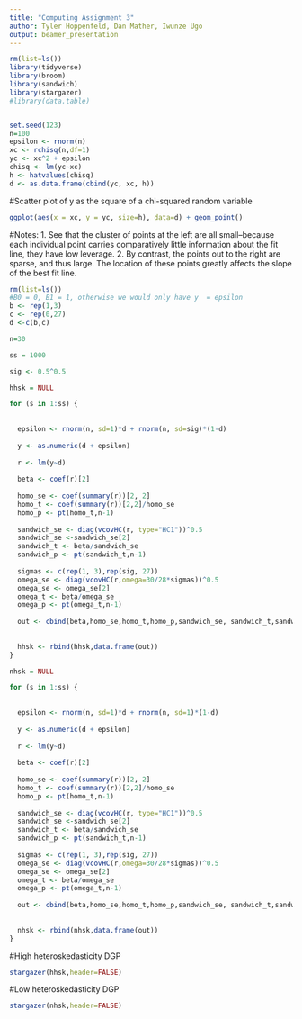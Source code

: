 ```yaml
---
title: "Computing Assignment 3"
author: Tyler Hoppenfeld, Dan Mather, Iwunze Ugo
output: beamer_presentation
---
```


```r

rm(list=ls())
library(tidyverse)
library(broom)
library(sandwich)
library(stargazer)
#library(data.table)


set.seed(123)
n=100
epsilon <- rnorm(n)
xc <- rchisq(n,df=1)
yc <- xc^2 + epsilon
chisq <- lm(yc~xc)
h <- hatvalues(chisq)
d <- as.data.frame(cbind(yc, xc, h))
```

#Scatter plot of y as the square of a chi-squared random variable
```r
ggplot(aes(x = xc, y = yc, size=h), data=d) + geom_point()

```

#Notes:
1. See that the cluster of points at the left are all small--because each individual point carries comparatively little information about the fit line, they have low leverage.
2. By contrast, the points out to the right are sparse, and thus large. The location of these points greatly affects the slope of the best fit line.

```r
rm(list=ls())
#B0 = 0, B1 = 1, otherwise we would only have y  = epsilon
b <- rep(1,3)
c <- rep(0,27)
d <-c(b,c)

n=30

ss = 1000

sig <- 0.5^0.5

hhsk = NULL

for (s in 1:ss) {
  
  
  epsilon <- rnorm(n, sd=1)*d + rnorm(n, sd=sig)*(1-d) 
  
  y <- as.numeric(d + epsilon)
  
  r <- lm(y~d)
  
  beta <- coef(r)[2]
  
  homo_se <- coef(summary(r))[2, 2]
  homo_t <- coef(summary(r))[2,2]/homo_se
  homo_p <- pt(homo_t,n-1)
  
  sandwich_se <- diag(vcovHC(r, type="HC1"))^0.5
  sandwich_se <-sandwich_se[2]
  sandwich_t <- beta/sandwich_se
  sandwich_p <- pt(sandwich_t,n-1)
  
  sigmas <- c(rep(1, 3),rep(sig, 27))
  omega_se <- diag(vcovHC(r,omega=30/28*sigmas))^0.5
  omega_se <- omega_se[2]
  omega_t <- beta/omega_se
  omega_p <- pt(omega_t,n-1)
  
  out <- cbind(beta,homo_se,homo_t,homo_p,sandwich_se, sandwich_t,sandwich_p,omega_se,omega_t,omega_p)
  
  
  hhsk <- rbind(hhsk,data.frame(out))
}

nhsk = NULL

for (s in 1:ss) {
  
  
  epsilon <- rnorm(n, sd=1)*d + rnorm(n, sd=1)*(1-d) 
  
  y <- as.numeric(d + epsilon)
  
  r <- lm(y~d)
  
  beta <- coef(r)[2]
  
  homo_se <- coef(summary(r))[2, 2]
  homo_t <- coef(summary(r))[2,2]/homo_se
  homo_p <- pt(homo_t,n-1)
  
  sandwich_se <- diag(vcovHC(r, type="HC1"))^0.5
  sandwich_se <-sandwich_se[2]
  sandwich_t <- beta/sandwich_se
  sandwich_p <- pt(sandwich_t,n-1)
  
  sigmas <- c(rep(1, 3),rep(sig, 27))
  omega_se <- diag(vcovHC(r,omega=30/28*sigmas))^0.5
  omega_se <- omega_se[2]
  omega_t <- beta/omega_se
  omega_p <- pt(omega_t,n-1)
  
  out <- cbind(beta,homo_se,homo_t,homo_p,sandwich_se, sandwich_t,sandwich_p,omega_se,omega_t,omega_p)
  
  
  nhsk <- rbind(nhsk,data.frame(out))
}


```

#High heteroskedasticity DGP

```r

stargazer(hhsk,header=FALSE)

```

#Low heteroskedasticity DGP

```r
stargazer(nhsk,header=FALSE)
```